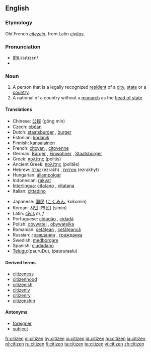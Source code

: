 ==English==

===Etymology===
Old French ''[[citezein]]'', from Latin ''[[civitas]]''.

===Pronunciation===
*[[w:International Phonetic Alphabet|IPA]]:/sɪtɪzɛn/
*{{audio|en-us-citizen.ogg|Audio (US)}}

===Noun===
{{en-noun}}

# A person that is a legally recognized [[resident]] of a [[city]], [[state]] or a [[country]].
# A national of a country without a [[monarch]] as the [[head of state]]

====Translations====
{{trans-top}}
*Chinese: [[公民]] (gōng mín)
*Czech: [[občan]] {{m}}
*Dutch: [[staatsburger]] {{m}}, [[burger]] {{m}}
*Estonian: [[kodanik]]
*Finnish: [[kansalainen]]
*French: [[citoyen]] {{m}}, [[citoyenne]] {{f}}
*German: [[Bürger]] {{m}}, [[Einwohner]] {{m}}, [[Staatsbürger]] {{m}}
*Greek: [[πολίτης]] (politis) {{m}}
*Ancient Greek: [[πολίτης]] (politēs) {{m}}
*Hebrew: [[אזרח]] (ezrakh) {{m}}, [[אזרחית]] (ezrakhyt) {{f}}
*Hungarian: [[állampolgár]]
*Indonesian: [[rakyat]]
*[[Interlingua]]: [[citatano]] {{m}}, [[citatana]] {{f}}
*Italian: [[cittadino]] {{m}}
{{trans-mid}}
*Japanese: [[国民]] ([[こくみん]], kokumin)
*Korean: [[시민]] [市民] (simin)
*Latin: [[civis|cīvis]] ''m, f''
*Portuguese: [[cidadão]] {{m}}, [[cidadã]] {{f}}
*Polish: [[obywatel]] {{m}}, [[obywatelka]] {{f}}
*Romanian: [[cetăţean]] {{m}}, [[cetăţeancă]] {{f}}
*Russian: [[гражданин]] {{m}}, [[гражданка]] {{f}}
*Swedish: [[medborgare]]
*Spanish: [[ciudadano]] {{m}}
*[[Telugu]]:{{t|te|పౌరుడు}}(pauruDu){{m}},{{t|te|పౌరురాలు}} (paururaalu) {{f}}
{{trans-bottom}}

====Derived terms====
* [[citizeness]]
* [[citizenhood]]
* [[citizenish]]
* [[citizenly]]
* [[citizenry]]
* [[citizenship]]

====Antonyms====
* [[foreigner]]
* [[subject]]

[[fr:citizen]]
[[gl:citizen]]
[[hy:citizen]]
[[io:citizen]]
[[id:citizen]]
[[hu:citizen]]
[[ja:citizen]]
[[pl:citizen]]
[[ru:citizen]]
[[fi:citizen]]
[[ta:citizen]]
[[te:citizen]]
[[vi:citizen]]
[[zh:citizen]]